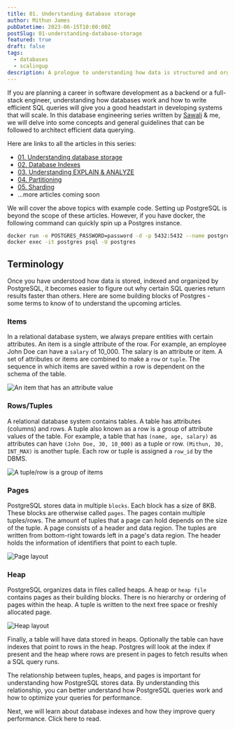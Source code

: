 ```yaml
---
title: 01. Understanding database storage
author: Mithun James
pubDatetime: 2023-06-15T10:00:00Z
postSlug: 01-understanding-database-storage
featured: true
draft: false
tags:
  - databases
  - scalingup
description: A prologue to understanding how data is structured and organized in the databases before we delve into advanced topics. Database optimizes the storage of data in various files and data structures to ensure that queries run most effectively. In this article, we will see how PostgreSQL stores data. The concept is very similar to other RDBMS like MySQL.
---
```


If you are planning a career in software development as a backend or a full-stack engineer, understanding how databases work and how to write efficient SQL queries will give you a good headstart in developing systems that will scale. In this database engineering series written by <a href="https://www.linkedin.com/in/sawali-kale/" target="_blank">Sawali</a> & me, we will delve into some concepts and general guidelines that can be followed to architect efficient data querying.

Here are links to all the articles in this series:

- <a href="#">01. Understanding database storage</a>
- <a href="https://theoutlier.dev/blog/02-database-indexes" target="_blank">
    02. Database Indexes
  </a>
- <a href="/posts/03-understanding-query-planning">
    03. Understanding EXPLAIN & ANALYZE
  </a>
- <a href="https://theoutlier.dev/blog/04-database-partitions" target="_blank">
    04. Partitioning
  </a>
- <a href="/posts/05-database-sharding">05. Sharding</a>
- ...more articles coming soon

We will cover the above topics with example code.
Setting up PostgreSQL is beyond the scope of these articles.
However, if you have docker, the following command can quickly spin up a Postgres instance.

```bash
docker run -e POSTGRES_PASSWORD=password -d -p 5432:5432 --name postgres postgres
docker exec -it postgres psql -U postgres
```

## Terminology

Once you have understood how data is stored, indexed and organized by PostgreSQL, it becomes easier to figure out why certain SQL queries return results faster than others.
Here are some building blocks of Postgres - some terms to know of to understand the upcoming articles.

### Items

In a relational database system, we always prepare entities with certain attributes.
An item is a single attribute of the row. For example, an employee John Doe can have a `salary` of 10_000.
The salary is an attribute or item. A set of attributes or items are combined to make a `row` or `tuple`.
The sequence in which items are saved within a row is dependent on the schema of the table.

![An item that has an attribute value](/assets/db/item.png "An item that has an attribute value")

### Rows/Tuples

A relational database system contains tables. A table has attributes (columns) and rows. A tuple also known as a row is a group of attribute values of the table.
For example, a table that has `(name, age, salary)` as attributes can have `(John Doe, 30, 10_000)` as a tuple or row.
`(Mithun, 30, INT_MAX)` is another tuple.
Each row or tuple is assigned a `row_id` by the DBMS.

![A tuple/row is a group of items](/assets/db/tuple.png "A tuple/row is a group of items")

### Pages

PostgreSQL stores data in multiple `blocks`. Each block has a size of 8KB.
These blocks are otherwise called `pages`. The pages contain multiple tuples/rows.
The amount of tuples that a page can hold depends on the size of the tuple.
A page consists of a header and data region.
The tuples are written from bottom-right towards left in a page's data region.
The header holds the information of identifiers that point to each tuple.

![Page layout](/assets/db/page.png "Page layout")

### Heap

PostgreSQL organizes data in files called heaps.
A heap or `heap file` contains pages as their building blocks.
There is no hierarchy or ordering of pages within the heap. A tuple is written to the next free space or freshly allocated page.

![Heap layout](/assets/db/heap.png "Heap layout")

Finally, a table will have data stored in heaps. Optionally the table can have indexes that point to rows in the heap.
Postgres will look at the index if present and the heap where rows are present in pages to fetch results when a SQL query runs.

The relationship between tuples, heaps, and pages is important for understanding how PostgreSQL stores data.
By understanding this relationship, you can better understand how PostgreSQL queries work and how to optimize your queries for performance.

Next, we will learn about database indexes and how they improve query performance.
Click here to read.
